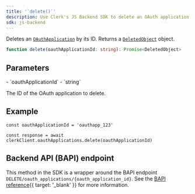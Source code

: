 ```yaml
---
title: '`delete()`'
description: Use Clerk's JS Backend SDK to delete an OAuth application.
sdk: js-backend
---
```


Deletes an [`OAuthApplication`](/docs/reference/backend/types/backend-oauth-application) by its ID. Returns a [`DeletedObject`](/docs/reference/javascript/types/deleted-object) object.

```ts {{ prettier: false }}
function delete(oauthApplicationId: string): Promise<DeletedObject>
```

## Parameters

<Properties>
  - `oauthApplicationId`
  - `string`

  The ID of the OAuth application to delete.
</Properties>

## Example

<Include src="_partials/backend/usage" />

```tsx
const oauthApplicationId = 'oauthapp_123'

const response = await clerkClient.oauthApplications.delete(oauthApplicationId)
```

## Backend API (BAPI) endpoint

This method in the SDK is a wrapper around the BAPI endpoint `DELETE/oauth_applications/{oauth_application_id}`. See the [BAPI reference](/docs/reference/backend-api/tag/oauth-applications/delete/oauth_applications/%7Boauth_application_id%7D){{ target: '_blank' }} for more information.
